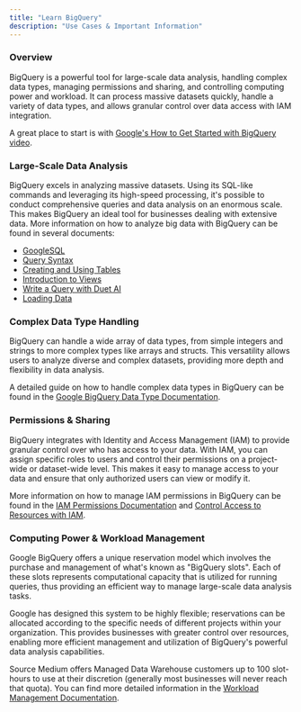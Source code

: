 ```yaml
---
title: "Learn BigQuery"
description: "Use Cases & Important Information"
---
```

### Overview

BigQuery is a powerful tool for large-scale data analysis, handling complex data types, managing permissions and sharing, and controlling computing power and workload. It can process massive datasets quickly, handle a variety of data types, and allows granular control over data access with IAM integration. 

A great place to start is with [Google's How to Get Started with BigQuery video](https://www.youtube.com/watch?v=BH_7_zVk5oM&t=2s).

### **Large-Scale Data Analysis**

BigQuery excels in analyzing massive datasets. Using its SQL-like commands and leveraging its high-speed processing, it's possible to conduct comprehensive queries and data analysis on an enormous scale. This makes BigQuery an ideal tool for businesses dealing with extensive data. More information on how to analyze big data with BigQuery can be found in several documents: 

- [GoogleSQL](https://cloud.google.com/bigquery/docs/reference/standard-sql/migrating-from-legacy-sql)
- [Query Syntax](https://cloud.google.com/bigquery/docs/reference/standard-sql/query-syntax)
- [Creating and Using Tables](https://cloud.google.com/bigquery/docs/tables)
- [Introduction to Views](https://cloud.google.com/bigquery/docs/views-intro)
- [Write a Query with Duet AI](https://cloud.google.com/bigquery/docs/write-sql-duet-ai?hl=en)
- [Loading Data](https://cloud.google.com/bigquery/docs/loading-data)

### **Complex Data Type Handling**

BigQuery can handle a wide array of data types, from simple integers and strings to more complex types like arrays and structs. This versatility allows users to analyze diverse and complex datasets, providing more depth and flexibility in data analysis.

A detailed guide on how to handle complex data types in BigQuery can be found in the [Google BigQuery Data Type Documentation](https://cloud.google.com/bigquery/docs/reference/standard-sql/data-types).

### Permissions & Sharing

BigQuery integrates with Identity and Access Management (IAM) to provide granular control over who has access to your data. With IAM, you can assign specific roles to users and control their permissions on a project-wide or dataset-wide level. This makes it easy to manage access to your data and ensure that only authorized users can view or modify it.

More information on how to manage IAM permissions in BigQuery can be found in the [IAM Permissions Documentation](https://cloud.google.com/bigquery/docs/access-control) and [Control Access to Resources with IAM](https://cloud.google.com/bigquery/docs/control-access-to-resources-iam).

### Computing Power & Workload Management

Google BigQuery offers a unique reservation model which involves the purchase and management of what's known as "BigQuery slots". Each of these slots represents computational capacity that is utilized for running queries, thus providing an efficient way to manage large-scale data analysis tasks.

Google has designed this system to be highly flexible; reservations can be allocated according to the specific needs of different projects within your organization. This provides businesses with greater control over resources, enabling more efficient management and utilization of BigQuery's powerful data analysis capabilities.

Source Medium offers Managed Data Warehouse customers up to 100 slot-hours to use at their discretion (generally most businesses will never reach that quota). You can find more detailed information in the [Workload Management Documentation](https://cloud.google.com/bigquery/docs/reservations-intro).